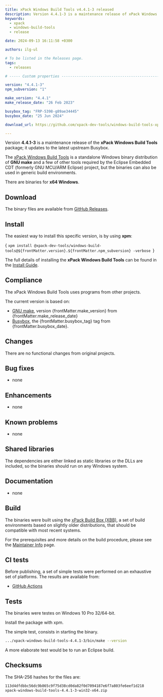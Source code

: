 ```yaml
---
title: xPack Windows Build Tools v4.4.1-3 released
description: Version 4.4.1-3 is a maintenance release of xPack Windows Build Tools.
keywords:
  - xpack
  - windows-build-tools
  - release

date: 2024-09-13 16:11:58 +0300

authors: ilg-ul

# To be listed in the Releases page.
tags:
  - releases

# ----- Custom properties -----------------------------------------------------

version: "4.4.1-3"
npm_subversion: "1"

make_version: "4.4.1"
make_release_date: "26 Feb 2023"

busybox_tag: "FRP-5398-g89ae34445"
busybox_date: "25 Jun 2024"

download_url: https://github.com/xpack-dev-tools/windows-build-tools-xpack/releases/tag/v4.4.1-3/

---
```


<head><title>{frontMatter.title}</title></head>

Version **4.4.1-3** is a maintenance release of the **xPack Windows Build Tools** package; it updates to the latest upstream Busybox.

<!-- truncate -->



The [xPack Windows Build Tools](https://xpack-dev-tools.github.io/windows-build-tools-xpack/)
is a standalone Windows binary distribution of
**GNU make** and a few of other tools required by the Eclipse Embedded CDT
(formerly GNU MCU/ARM Eclipse) project, but the binaries can also be used in
generic build environments.

There are binaries for **x64 Windows**.

## Download

The binary files are available from <a href={frontMatter.download_url}>GitHub Releases</a>.

<Prerequisites/>

## Install

The easiest way to install this specific version, is by using **xpm**:

<CodeBlock language="console"> {
`xpm install @xpack-dev-tools/windows-build-tools@${frontMatter.version}.${frontMatter.npm_subversion} -verbose
`} </CodeBlock>

The full details of installing the **xPack Windows Build Tools**
can be found in the [Install Guide](/docs/install/).

## Compliance

The xPack Windows Build Tools uses programs from other projects.

The current version is based on:

- [GNU make](https://ftpmirror.gnu.org/make/), version {frontMatter.make_version} from {frontMatter.make_release_date}
- [Busybox](https://github.com/rmyorston/busybox-w32), the {frontMatter.busybox_tag}
tag from {frontMatter.busybox_date}.

## Changes

There are no functional changes from original projects.

## Bug fixes

- none

## Enhancements

- none

## Known problems

- none

## Shared libraries

The dependencies are either linked as static libraries or the
DLLs are included, so the binaries should run on any Windows system.

## Documentation

- none

## Build

The binaries were built using the
[xPack Build Box (XBB)](https://xpack.github.io/xbb/), a set
of build environments based on slightly older distributions, that should be
compatible with most recent systems.

For the prerequisites and more details on the build procedure, please see the
[Maintainer Info](/docs/maintainer/) page.

## CI tests

Before publishing, a set of simple tests were performed on an exhaustive
set of platforms. The results are available from:

- [GitHub Actions](https://github.com/xpack-dev-tools/windows-build-tools-xpack/actions/)

## Tests

The binaries were testes on Windows 10 Pro 32/64-bit.

Install the package with xpm.

The simple test, consists in starting the binary.

```sh
.../xpack-windows-build-tools-4.4.1-3/bin/make --version
```

A more elaborate test would be to run an Eclipse build.

## Checksums

The SHA-256 hashes for the files are:

```txt
113d4dfdbbc56dc9b865c9f75d38cd0da82f0d7094187e6f7a803fe6eef1d218
xpack-windows-build-tools-4.4.1-3-win32-x64.zip

```

<DeprecationNotices/>

<DownloadAnalytics version={frontMatter.version}/>
